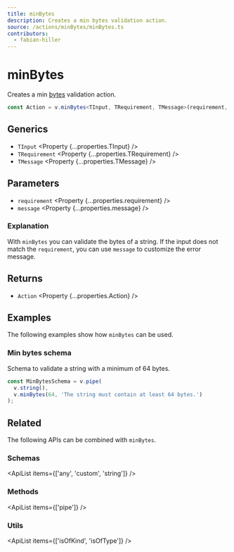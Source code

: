 ```yaml
---
title: minBytes
description: Creates a min bytes validation action.
source: /actions/minBytes/minBytes.ts
contributors:
  - fabian-hiller
---
```



# minBytes

Creates a min [bytes](https://en.wikipedia.org/wiki/Byte) validation action.

```ts
const Action = v.minBytes<TInput, TRequirement, TMessage>(requirement, message);
```

## Generics

- `TInput` <Property {...properties.TInput} />
- `TRequirement` <Property {...properties.TRequirement} />
- `TMessage` <Property {...properties.TMessage} />

## Parameters

- `requirement` <Property {...properties.requirement} />
- `message` <Property {...properties.message} />

### Explanation

With `minBytes` you can validate the bytes of a string. If the input does not match the `requirement`, you can use `message` to customize the error message.

## Returns

- `Action` <Property {...properties.Action} />

## Examples

The following examples show how `minBytes` can be used.

### Min bytes schema

Schema to validate a string with a minimum of 64 bytes.

```ts
const MinBytesSchema = v.pipe(
  v.string(),
  v.minBytes(64, 'The string must contain at least 64 bytes.')
);
```

## Related

The following APIs can be combined with `minBytes`.

### Schemas

<ApiList items={['any', 'custom', 'string']} />

### Methods

<ApiList items={['pipe']} />

### Utils

<ApiList items={['isOfKind', 'isOfType']} />
